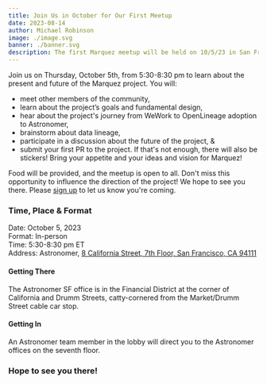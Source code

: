 ```yaml
---
title: Join Us in October for Our First Meetup
date: 2023-08-14
author: Michael Robinson
image: ./image.svg
banner: ./banner.svg
description: The first Marquez meetup will be held on 10/5/23 in San Francisco at Astronomer's HQ. 
---
```


Join us on Thursday, October 5th, from 5:30-8:30 pm to learn about the present 
and future of the Marquez project. You will: 
- meet other members of the community, 
- learn about the project’s goals and fundamental design, 
- hear about the project's journey from WeWork to OpenLineage adoption to Astronomer,
- brainstorm about data lineage, 
- participate in a discussion about the future of the project, &
- submit your first PR to the project. 
If that's not enough, there will also be stickers! Bring your appetite and your 
ideas and vision for Marquez!

Food will be provided, and the meetup is open to all. Don't miss this opportunity 
to influence the direction of the project! We hope to see you there. Please 
[sign up](https://www.meetup.com/meetup-group-bnfqymxe/events/295444209/?utm_medium=referral&utm_campaign=share-btn_savedevents_share_modal&utm_source=link) to let us know you're coming.

### Time, Place & Format

Date: October 5, 2023  
Format: In-person  
Time: 5:30-8:30 pm ET  
Address: Astronomer, [8 California Street, 7th Floor, San Francisco, CA 94111](https://goo.gl/maps/7UxfePDNPkneyc8v5?coh=178571&entry=tt)

#### Getting There
The Astronomer SF office is in the Financial District at the corner of California
and Drumm Streets, catty-cornered from the Market/Drumm Street cable car stop.

#### Getting In 
An Astronomer team member in the lobby will direct you to the Astronomer offices 
on the seventh floor.

### Hope to see you there!